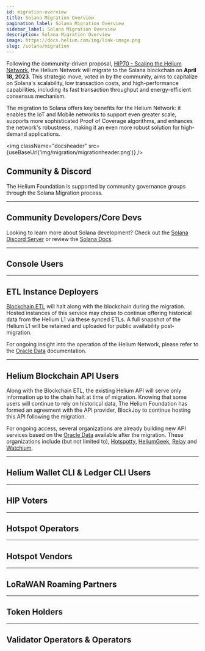 ```yaml
---
id: migration-overview
title: Solana Migration Overview
pagination_label: Solana Migration Overview
sidebar_label: Solana Migration Overview
description: Solana Migration Overview
image: https://docs.helium.com/img/link-image.png
slug: /solana/migration
---
```



<MigrationStatus />

Following the community-driven proposal,
[HIP70 - Scaling the Helium Network](https://github.com/helium/HIP/blob/main/0070-scaling-helium.md),
the Helium Network will migrate to the Solana blockchain on **April 18, 2023**. This strategic move,
voted in by the community, aims to capitalize on Solana's scalability, low transaction costs, and
high-performance capabilities, including its fast transaction throughput and energy-efficient
consensus mechanism.

The migration to Solana offers key benefits for the Helium Network: it enables the IoT and Mobile
networks to support even greater scale, supports more sophisticated Proof of Coverage algorithms,
and enhances the network's robustness, making it an even more robust solution for high-demand
applications.

<img className="docsheader" src={useBaseUrl('img/migration/migrationheader.png')} />

## Community & Discord

The Helium Foundation is supported by community governance groups through the Solana Migration
process.

<!--TODO:  Efforts are underway to streamline the Discord experience for current and new members. -->

---

## Community Developers/Core Devs

<!--TODO:  get help and join the conversation in discord channel -->
<!--TODO:  check out the helium-progrma libraby on github -->

Looking to learn more about Solana development? Check out the
[Solana Discord Server](https://discord.com/invite/kBbATFA7PW) or review the
[Solana Docs](https://docs.solana.com).

---

## Console Users

<!--TODO: Console and Console API -->
<!--TODO: chirpstack -->
<!--TODO: openLNS -->

---

## ETL Instance Deployers

[Blockchain ETL](https://github.com/helium/blockchain-etl) will halt along with the blockchain
during the migration. Hosted instances of this service may chose to continue offering historical
data from the Helium L1 via these synced ETLs. A full snapshot of the Helium L1 will be retained and
uploaded for public availability post-migration. 

For ongoing insight into the operation of the Helium Network, please refer to the 
[Oracle Data](/oracles/oracle-data) documentation.

---

## Helium Blockchain API Users

Along with the Blockchain ETL, the existing Helium API will serve only information up to the chain 
halt at time of migration. Knowing that some users will continue to rely on historical data, The 
Helium Foundation has formed an agreement with the API provider, BlockJoy to continue hosting this 
API following the migration.

For ongoing access, several organizations are already building new API services based on the 
[Oracle Data](/oracles/oracle-data) available after the migration. These organizations include (but
not limited to), [Hotspotty](https://hotspotty.net), [HeliumGeek](https://heliumgeek.com), 
[Relay](https://www.relaydevice.com) and [Watchium](https://watchium.disk91.com).

---

## Helium Wallet CLI & Ledger CLI Users

<!--TODO:  wallet-cli -> more infomration soon -->
<!--TODO:  ledger cli -> solana cli clone with helium derivation path -->

---

## HIP Voters

<!--TODO:  thank for current process -->
<!--TODO:  links to read about realms -->
<!--TODO:  Vote Escrow Tokens -->
<!--TODO:  subDAO governance -->

---

## Hotspot Operators

<!--TODO:  link to migratino guide -->
<!--TODO:  hotspots to start earning IOT instead of HNT -->
<!--TODO:  existing HNT remains HNT -->
<!--TODO:  IOT TOken Premine -->

---

## Hotspot Vendors

<!--TODO:  maker apps update guides -->

---

## LoRaWAN Roaming Partners

<!--TODO:  openLNS and Helium Packet Router -->
<!--TODO:  ?ask joey? -->

---

## Token Holders

<!--TODO:  new Tokens, IOT/MOBILE/HNT -->
<!--TODO:  what happens to HNT -->
<!--TODO:  reading on SPL Tokens -->
<!--TODO:  wallets and exchanges -->

---

## Validator Operators & Operators

<!--TODO:  thank you for your service -->
<!--TODO:  call to action for working group on running more Oracles -->
